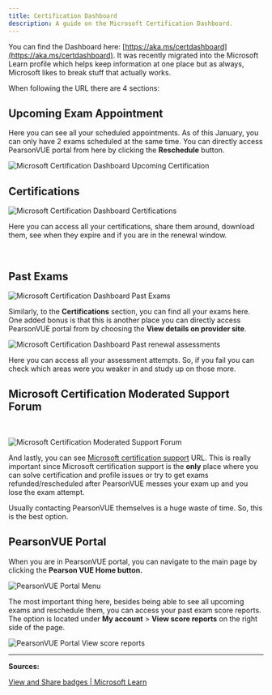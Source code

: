 ```yaml
---
title: Certification Dashboard
description: A guide on the Microsoft Certification Dashboard.
---
```


You can find the Dashboard here: [https://aka.ms/certdashboard](https://aka.ms/certdashboard). It was recently migrated into the Microsoft Learn profile which helps keep information at one place but as always, Microsoft likes to break stuff that actually works.

When following the URL there are 4 sections:

## Upcoming Exam Appointment

Here you can see all your scheduled appointments. As of this January, you can only have 2 exams scheduled at the same time. You can directly access PearsonVUE portal from here by clicking the **Reschedule** button.

<img src="/upcomingexam.png" alt="Microsoft Certification Dashboard Upcoming Certification"/>

## Certifications

<img src="/certificationdashboardoptions.webp" alt="Microsoft Certification Dashboard Certifications"/>

Here you can access all your certifications, share them around, download them, see when they expire and if you are in the renewal window.

&#x200B;

## Past Exams

<img src="/certificationdashboardpastexams.webp" alt="Microsoft Certification Dashboard Past Exams"/>

Similarly, to the **Certifications** section, you can find all your exams here. One added bonus is that this is another place you can directly access PearsonVUE portal from by choosing the **View details on provider site**.

<img src="/certificationdashboardpastrenewals.webp" alt="Microsoft Certification Dashboard Past renewal assessments"/>

Here you can access all your assessment attempts. So, if you fail you can check which areas were you weaker in and study up on those more.

## Microsoft Certification Moderated Support Forum

&#x200B;

<img src="/moderatedsupportforum.webp" alt="Microsoft Certification Moderated Support Forum"/>

And lastly, you can see [Microsoft certification support](https://trainingsupport.microsoft.com/en-us/mcp/forum) URL. This is really important since Microsoft certification support is the **only** place where you can solve certification and profile issues or try to get exams refunded/rescheduled after PearsonVUE messes your exam up and you lose the exam attempt.

Usually contacting PearsonVUE themselves is a huge waste of time. So, this is the best option.

## PearsonVUE Portal

When you are in PearsonVUE portal, you can navigate to the main page by clicking the **Pearson VUE Home button.**

<img src="/pearsonvueportalmenu.webp" alt="PearsonVUE Portal Menu"/>

The most important thing here, besides being able to see all upcoming exams and reschedule them, you can access your past exam score reports. The option is located under **My account** \> **View score reports** on the right side of the page.

<img src="/pearsonvueportalscores.webp" alt="PearsonVUE Portal View score reports"/>

---

**Sources:**

[View and Share badges | Microsoft Learn](https://learn.microsoft.com/en-us/certifications/view-use-share-certificates-badges?WT.mc_id=291324)
